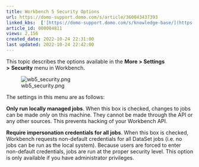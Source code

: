 ```yaml
---
title: Workbench 5 Security Options
url: https://domo-support.domo.com/s/article/360043437393
linked_kbs:  ['[https://domo-support.domo.com/s/knowledge-base/](https://domo-support.domo.com/s/knowledge-base/)', '[https://domo-support.domo.com/s/](https://domo-support.domo.com/s/)', '[https://domo-support.domo.com/s/topic/0TO5w000000ZammGAC](https://domo-support.domo.com/s/topic/0TO5w000000ZammGAC)', '[https://domo-support.domo.com/s/topic/0TO5w000000ZaoPGAS](https://domo-support.domo.com/s/topic/0TO5w000000ZaoPGAS)', '[https://domo-support.domo.com/s/topic/0TO5w000000ZapTGAS](https://domo-support.domo.com/s/topic/0TO5w000000ZapTGAS)', '[https://domo-support.domo.com/s/article/360043437393](https://domo-support.domo.com/s/article/360043437393)', '[https://domo-support.domo.com/s/topic/0TO5w000000ZapTGAS/workbench-5](https://domo-support.domo.com/s/topic/0TO5w000000ZapTGAS/workbench-5)', '[https://domo-support.domo.com/s/article/360043429933](https://domo-support.domo.com/s/article/360043429933)', '[https://domo-support.domo.com/s/article/360043429953](https://domo-support.domo.com/s/article/360043429953)', '[https://domo-support.domo.com/s/article/360042925494](https://domo-support.domo.com/s/article/360042925494)', '[https://domo-support.domo.com/s/article/4408174643607](https://domo-support.domo.com/s/article/4408174643607)', '[https://domo-support.domo.com/s/article/360043429913](https://domo-support.domo.com/s/article/360043429913)', '[https://domo-support.domo.com/s/login/](https://domo-support.domo.com/s/login/)']
article_id: 000004811
views: 2,156
created_date: 2022-10-24 22:31:00
last updated: 2022-10-24 22:42:00
---
```




This topic describes the options available in the **More > Settings >** **Security** menu in Workbench. 


![wb5_security.png](wb5_security.png)


The settings in this menu are as follows:


**Only run locally managed jobs**. When this box is checked, changes to jobs can be made *only* on this machine. They cannot be made through the API or any other sources. This prevents hacking of your Workbench API. 


**Require impersonation credentials for all jobs**. When this box is checked, Workbench requests non-default credentials for all DataSet jobs (i.e. no jobs can be run as the local system). Because users are forced to enter non-default credentials, jobs are run at the proper security level. This option is only available if you have administrator privileges.  


